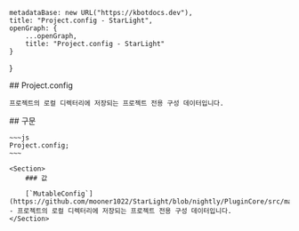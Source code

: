 
    metadataBase: new URL("https://kbotdocs.dev"),
    title: "Project.config - StarLight",
    openGraph: {
        ...openGraph,
        title: "Project.config - StarLight"
    }
}

<Section>
    ## Project.config

    프로젝트의 로컬 디렉터리에 저장되는 프로젝트 전용 구성 데이터입니다.
</Section>
<Section>
    ## 구문

    ~~~js
    Project.config;
    ~~~

    <Section>
        ### 값

        [`MutableConfig`](https://github.com/mooner1022/StarLight/blob/nightly/PluginCore/src/main/java/dev/mooner/starlight/plugincore/config/data/MutableConfig.kt) - 프로젝트의 로컬 디렉터리에 저장되는 프로젝트 전용 구성 데이터입니다.
    </Section>
</Section>